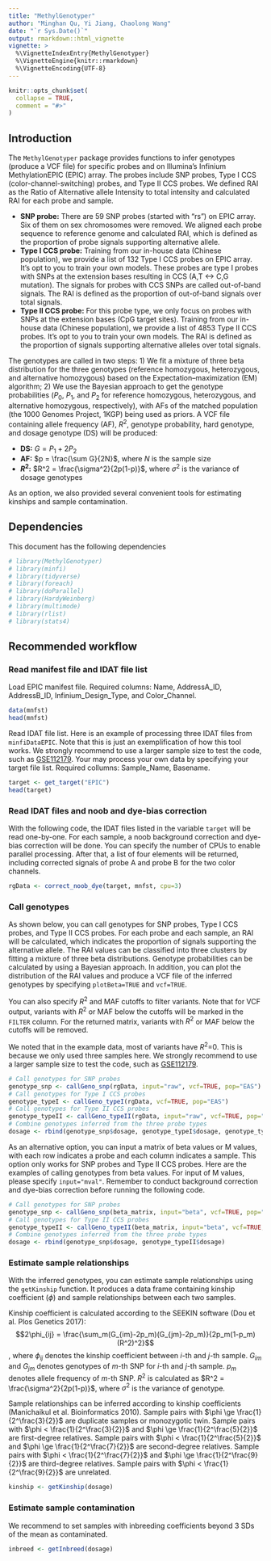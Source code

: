 ```yaml
---
title: "MethylGenotyper"
author: "Minghan Qu, Yi Jiang, Chaolong Wang"
date: "`r Sys.Date()`"
output: rmarkdown::html_vignette
vignette: >
  %\VignetteIndexEntry{MethylGenotyper}
  %\VignetteEngine{knitr::rmarkdown}
  %\VignetteEncoding{UTF-8}
---
```


```r
knitr::opts_chunk$set(
  collapse = TRUE,
  comment = "#>"
)
```

## Introduction

The `MethylGenotyper` package provides functions to infer genotypes (produce a VCF file) for specific probes and on Illumina's Infinium MethylationEPIC (EPIC) array. The probes include SNP probes, Type I CCS (color-channel-switching) probes, and Type II CCS probes. We defined RAI as the Ratio of Alternative allele Intensity to total intensity and calculated RAI for each probe and sample. 

- __SNP probe:__ There are 59 SNP probes (started with "rs") on EPIC array. Six of them on sex chromosomes were removed. We aligned each probe sequence to reference genome and calculated RAI, which is defined as the proportion of probe signals supporting alternative allele.
- __Type I CCS probe:__ Training from our in-house data (Chinese population), we provide a list of 132 Type I CCS probes on EPIC array. It's opt to you to train your own models. These probes are type I probes with SNPs at the extension bases resulting in CCS (A,T <-> C,G mutation). The signals for probes with CCS SNPs are called out-of-band signals. The RAI is defined as the proportion of out-of-band signals over total signals.
- __Type II CCS probe:__ For this probe type, we only focus on probes with SNPs at the extension bases (CpG target sites). Training from our in-house data (Chinese population), we provide a list of 4853 Type II CCS probes. It's opt to you to train your own models. The RAI is defined as the proportion of signals supporting alternative alleles over total signals.

The genotypes are called in two steps: 1) We fit a mixture of three beta distribution for the three genotypes (reference homozygous, heterozygous, and alternative homozygous) based on the Expectation–maximization (EM) algorithm; 2) We use the Bayesian approach to get the genotype probabilities ($P_0$, $P_1$, and $P_2$ for reference homozygous, heterozygous, and alternative homozygous, respectively), with AFs of the matched population (the 1000 Genomes Project, 1KGP) being used as priors. A VCF file containing allele frequency (AF), $R^2$, genotype probability, hard genotype, and dosage genotype (DS) will be produced:

- __DS:__ $G = P_1 + 2P_2$
- __AF:__ $p = \frac{\sum G}{2N}$, where $N$ is the sample size
- __$R^2$:__ $R^2 = \frac{\sigma^2}{2p(1-p)}$, where $\sigma^2$ is the variance of dosage genotypes

As an option, we also provided several convenient tools for estimating kinships and sample contamination.

## Dependencies

This document has the following dependencies

```r
# library(MethylGenotyper)
# library(minfi)
# library(tidyverse)
# library(foreach)
# library(doParallel)
# library(HardyWeinberg)
# library(multimode)
# library(rlist)
# library(stats4)
```

## Recommended workflow

### Read manifest file and IDAT file list

Load EPIC manifest file. Required columns: Name, AddressA_ID, AddressB_ID, Infinium_Design_Type, and Color_Channel.

```r
data(mnfst)
head(mnfst)
```

Read IDAT file list. Here is an example of processing three IDAT files from `minfiDataEPIC`. Note that this is just an exemplification of how this tool works. We strongly recommend to use a larger sample size to test the code, such as [GSE112179](https://www.ncbi.nlm.nih.gov/geo/query/acc.cgi?acc=GSE112179). Your may process your own data by specifying your target file list. Required collumns: Sample_Name, Basename.

```r
target <- get_target("EPIC")
head(target)
```

### Read IDAT files and noob and dye-bias correction

With the following code, the IDAT files listed in the variable `target` will be read one-by-one. For each sample, a noob background correction and dye-bias correction will be done. You can specify the number of CPUs to enable parallel processing. After that, a list of four elements will be returned, including corrected signals of probe A and probe B for the two color channels.

```r
rgData <- correct_noob_dye(target, mnfst, cpu=3)
```

### Call genotypes

As shown below, you can call genotypes for SNP probes, Type I CCS probes, and Type II CCS probes. For each probe and each sample, an RAI will be calculated, which indicates the proportion of signals supporting the alternative allele. The RAI values can be classified into three clusters by fitting a mixture of three beta distributions. Genotype probabilities can be calculated by using a Bayesian approach. In addition, you can plot the distribution of the RAI values and produce a VCF file of the inferred genotypes by specifying `plotBeta=TRUE` and `vcf=TRUE`.

You can also specify $R^2$ and MAF cutoffs to filter variants. Note that for VCF output, variants with $R^2$ or MAF below the cutoffs will be marked in the `FILTER` column. For the returned matrix, variants with $R^2$ or MAF below the cutoffs will be removed.

We noted that in the example data, most of variants have $R^2$=0. This is because we only used three samples here. We strongly recommend to use a larger sample size to test the code, such as [GSE112179](https://www.ncbi.nlm.nih.gov/geo/query/acc.cgi?acc=GSE112179).

```r
# Call genotypes for SNP probes
genotype_snp <- callGeno_snp(rgData, input="raw", vcf=TRUE, pop="EAS")
# Call genotypes for Type I CCS probes
genotype_typeI <- callGeno_typeI(rgData, vcf=TRUE, pop="EAS")
# Call genotypes for Type II CCS probes
genotype_typeII <- callGeno_typeII(rgData, input="raw", vcf=TRUE, pop="EAS")
# Combine genotypes inferred from the three probe types
dosage <- rbind(genotype_snp$dosage, genotype_typeI$dosage, genotype_typeII$dosage)
```

As an alternative option, you can input a matrix of beta values or M values, with each row indicates a probe and each column indicates a sample. This option only works for SNP probes and Type II CCS probes. Here are the examples of calling genotypes from beta values. For input of M values, please specify `input="mval"`. Remember to conduct background correction and dye-bias correction before running the following code.

```r
# Call genotypes for SNP probes
genotype_snp <- callGeno_snp(beta_matrix, input="beta", vcf=TRUE, pop="EAS")
# Call genotypes for Type II CCS probes
genotype_typeII <- callGeno_typeII(beta_matrix, input="beta", vcf=TRUE, pop="EAS")
# Combine genotypes inferred from the three probe types
dosage <- rbind(genotype_snp$dosage, genotype_typeII$dosage)
```

### Estimate sample relationships

With the inferred genotypes, you can estimate sample relationships using the `getKinship` function. It produces a data frame containing kinship coefficient ($\phi$) and sample relationships between each two samples.

Kinship coefficient is calculated according to the SEEKIN software (Dou et al. Plos Genetics 2017):
$$2\phi_{ij} = \frac{\sum_m(G_{im}-2p_m)(G_{jm}-2p_m)}{2p_m(1-p_m)(R^2)^2}$$,
where $\phi_{ij}$ denotes the kinship coefficient between $i$-th and $j$-th sample. $G_{im}$ and $G_{jm}$ denotes genotypes of $m$-th SNP for $i$-th and $j$-th sample. $p_m$ denotes allele frequency of $m$-th SNP. $R^2$ is calculated as $R^2 = \frac{\sigma^2}{2p(1-p)}$, where $\sigma^2$ is the variance of genotype.

Sample relationships can be inferred according to kinship coefficients (Manichaikul et al. Bioinformatics 2010). Sample pairs with $\phi \ge \frac{1}{2^\frac{3}{2}}$ are duplicate samples or monozygotic twin. Sample pairs with $\phi < \frac{1}{2^\frac{3}{2}}$ and $\phi \ge \frac{1}{2^\frac{5}{2}}$ are first-degree relatives. Sample pairs with $\phi < \frac{1}{2^\frac{5}{2}}$ and $\phi \ge \frac{1}{2^\frac{7}{2}}$ are second-degree relatives. Sample pairs with $\phi < \frac{1}{2^\frac{7}{2}}$ and $\phi \ge \frac{1}{2^\frac{9}{2}}$ are third-degree relatives. Sample pairs with $\phi < \frac{1}{2^\frac{9}{2}}$ are unrelated. 

```r
kinship <- getKinship(dosage)
```

### Estimate sample contamination

We recommend to set samples with inbreeding coefficients beyond 3 SDs of the mean as contaminated.

```r
inbreed <- getInbreed(dosage)
```

